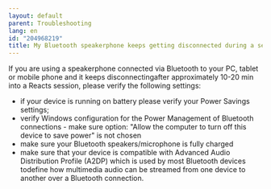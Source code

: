 ```yaml
---
layout: default
parent: Troubleshooting
lang: en
id: "204968219"
title: My Bluetooth speakerphone keeps getting disconnected during a session
---
```

If you are using a speakerphone connected via Bluetooth to your PC, tablet or mobile phone and it keeps disconnectingafter approximately 10-20 min into a Reacts session, please verify the following settings:

*   if your device is running on battery please verify your Power Savings settings;
*   verify Windows configuration for the Power Management of Bluetooth connections - make sure option: "Allow the computer to turn off this device to save power" is not chosen
*   make sure your Bluetooth speakers/microphone is fully charged
*   make sure that your device is compatible with Advanced Audio Distribution Profile (A2DP) which is used by most Bluetooth devices todefine how multimedia audio can be streamed from one device to another over a Bluetooth connection.


